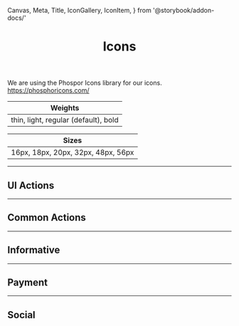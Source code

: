   Canvas,
  Meta,
  Title,
  IconGallery,
  IconItem,
} from '@storybook/addon-docs/'


<Meta title="Fundamentals/Icons" />

<header>

# Icons

</header>

We are using the Phospor Icons library for our icons.
https://phosphoricons.com/

| Weights                              |
| ------------------------------------ |
| thin, light, regular (default), bold |

| Sizes                              |
| ---------------------------------- |
| 16px, 18px, 20px, 32px, 48px, 56px |

<Canvas>
  <Icon name="ShoppingCart" weight="bold" width="16" height="16" />
  <Icon name="ShoppingCart" weight="bold" width="18" height="18" />
  <Icon name="ShoppingCart" weight="bold" width="20" height="20" />
  <Icon name="ShoppingCart" width="32" height="32" />
  <Icon name="ShoppingCart" weight="light" width="48" height="48" />
  <Icon name="ShoppingCart" weight="light" width="56" height="56" />
</Canvas>

---

## UI Actions

<IconGallery>
  <IconItem name="X">
    <Icon name="X" />
  </IconItem>
  <IconItem name="Plus">
    <Icon name="Plus" />
  </IconItem>
  <IconItem name="PlusCircle">
    <Icon name="PlusCircle" />
  </IconItem>
  <IconItem name="Minus">
    <Icon name="Minus" />
  </IconItem>
  <IconItem name="MinusCircle">
    <Icon name="MinusCircle" />
  </IconItem>
  <IconItem name="XCircle">
    <Icon name="XCircle" />
  </IconItem>
  <IconItem name="ArrowLeft">
    <Icon name="ArrowLeft" />
  </IconItem>
  <IconItem name="ArrowRight">
    <Icon name="ArrowRight" />
  </IconItem>
  <IconItem name="ArrowUpRight">
    <Icon name="ArrowUpRight" />
  </IconItem>
  <IconItem name="ArrowSquareOut">
    <Icon name="ArrowSquareOut" />
  </IconItem>
  <IconItem name="ArrowElbowDownRight">
    <Icon name="ArrowElbowDownRight" />
  </IconItem>
  <IconItem name="CaretLeft">
    <Icon name="CaretLeft" />
  </IconItem>
  <IconItem name="CaretRight">
    <Icon name="CaretRight" />
  </IconItem>
  <IconItem name="CaretUp">
    <Icon name="CaretUp" />
  </IconItem>
  <IconItem name="CaretDown">
    <Icon name="CaretDown" />
  </IconItem>
  <IconItem name="Ellipsis">
    <Icon name="Ellipsis" />
  </IconItem>
  <IconItem name="Checked">
    <Icon name="Checked" />
  </IconItem>
  <IconItem name="MagnifyingGlass">
    <Icon name="MagnifyingGlass" />
  </IconItem>
  <IconItem name="FadersHorizontal">
    <Icon name="FadersHorizontal" />
  </IconItem>
  <IconItem name="List">
    <Icon name="List" />
  </IconItem>
</IconGallery>

---

## Common Actions

<IconGallery>
  <IconItem name="User">
    <Icon name="User" />
  </IconItem>
  <IconItem name="Calendar">
    <Icon name="Calendar" />
  </IconItem>
  <IconItem name="ShoppingCart">
    <Icon name="ShoppingCart" />
  </IconItem>
  <IconItem name="MapPin">
    <Icon name="MapPin" />
  </IconItem>
  <IconItem name="Clock">
    <Icon name="Clock" />
  </IconItem>
  <IconItem name="House">
    <Icon name="House" />
  </IconItem>
</IconGallery>

---

## Informative

<IconGallery>
  <IconItem name="ShieldCheck">
    <Icon name="ShieldCheck" />
  </IconItem>
  <IconItem name="Gift">
    <Icon name="Gift" />
  </IconItem>
  <IconItem name="Storefront">
    <Icon name="Storefront" />
  </IconItem>
  <IconItem name="Medal">
    <Icon name="Medal" />
  </IconItem>
  <IconItem name="CircleWavyCheck">
    <Icon name="CircleWavyCheck" />
  </IconItem>
  <IconItem name="CircleWavyWarning">
    <Icon name="CircleWavyWarning" />
  </IconItem>
  <IconItem name="Headphones">
    <Icon name="Headphones" />
  </IconItem>
  <IconItem name="Truck">
    <Icon name="Truck" />
  </IconItem>
  <IconItem name="Bell">
    <Icon name="Bell" />
  </IconItem>
  <IconItem name="BellRinging">
    <Icon name="BellRinging" />
  </IconItem>
  <IconItem name="Clock">
    <Icon name="Clock" />
  </IconItem>
  <IconItem name="RocketLaunch">
    <Icon name="RocketLaunch" />
  </IconItem>
  <IconItem name="House">
    <Icon name="House" />
  </IconItem>
</IconGallery>

---

## Payment

<IconGallery>
  <IconItem name="GooglePay">
    <Icon name="GooglePay" />
  </IconItem>
  <IconItem name="ApplePay">
    <Icon name="ApplePay" />
  </IconItem>
  <IconItem name="Diners">
    <Icon name="Diners" />
  </IconItem>
  <IconItem name="EloCard">
    <Icon name="EloCard" />
  </IconItem>
  <IconItem name="Mastercard">
    <Icon name="Mastercard" />
  </IconItem>
  <IconItem name="PayPal">
    <Icon name="PayPal" />
  </IconItem>
  <IconItem name="Stripe">
    <Icon name="Stripe" />
  </IconItem>
  <IconItem name="Visa">
    <Icon name="Visa" />
  </IconItem>
</IconGallery>

---

## Social

<IconGallery>
  <IconItem name="Instagram">
    <Icon name="Instagram" />
  </IconItem>
  <IconItem name="Pinterest">
    <Icon name="Pinterest" />
  </IconItem>
  <IconItem name="Twitter">
    <Icon name="Twitter" />
  </IconItem>
  <IconItem name="Facebook">
    <Icon name="Facebook" />
  </IconItem>
</IconGallery>
